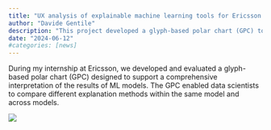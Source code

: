 ```yaml
---
title: "UX analysis of explainable machine learning tools for Ericsson's data scientists"
author: "Davide Gentile"
description: "This project developed a glyph-based polar chart (GPC) to enhance the interpretability of machine learning models for data scientists. The tool enables comparisons of explanations across different models and computational methods. User experience evaluations with Ericsson data scientists showed that the GPC helped identify key model variables, compare various explanation techniques, and perform logical reviews of model outputs. This project was conducted during my internship at Ericsson's Global AI Accelerator. "
date: "2024-06-12"
#categories: [news]
---
```


During my internship at Ericsson, we developed and evaluated a glyph-based polar chart (GPC) designed to support a comprehensive interpretation of the results of ML models. The GPC enabled data scientists to compare different explanation methods within the same model and across models.

![](/images/polar.png)
